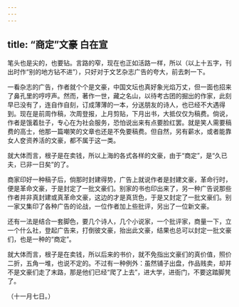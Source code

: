```yaml
---
---
---
```

title: “商定”文豪 白在宣
---



笔头也是尖的，也要钻。言路的窄，现在也正如活路一样，所以（以上十五字，刊出时作“别的地方钻不进”），只好对于文艺杂志广告的夸大，前去刺一下。

一看杂志的广告，作者就个个是文豪，中国文坛也真好象光焰万丈，但一面也招来了鼻孔里的哼哼声。然而，著作一世，藏之名山，以待考古团的掘出的作家，此刻早已没有了，连自作自刻，订成薄薄的一本，分送朋友的诗人，也已经不大遇得到。现在是前周作稿，次周登报，上月剪贴，下月出书，大抵仅仅为稿费。倘说，作者是饿着肚子，专心在为社会服务，恐怕说出来有点要脸红罢。就是笑人需要稿费的高士，他那一篇嘲笑的文章也还是不免要稿费。但自然，另有薪水，或者能靠女人奁资养活的文豪，都不属于这一类。

就大体而言，根子是在卖钱，所以上海的各式各样的文豪，由于“商定”，是“久已夫，已非一日矣”的了。

商家印好一种稿子后，倘那时封建得势，广告上就说作者是封建文豪，革命行时，便是革命文豪，于是封定了一批文豪们。别家的书也印出来了，另一种广告说那些作者并非真封建或真革命文豪，这边的才是真货色，于是又封定了一批文豪们。别一家又集印了各种广告的论战，一位作者加上些批评，另出了一位新文豪。

还有一法是结合一套脚色，要几个诗人，几个小说家，一个批评家，商量一下，立一个什么社，登起广告来，打倒彼文豪，抬出此文豪，结果也总可以封定一批文豪们，也是一种的“商定”。

就大体而言，根子是在卖钱，所以后来的书价，就不免指出文豪们的真价值，照价二折，五角一堆，也说不定的。不过有一种例外：虽然铺子出盘，作品贱卖，却并不是文豪们走了末路，那是他们已经“爬了上去”，进大学，进衙门，不要这踏脚凳了。

（十一月七日。）